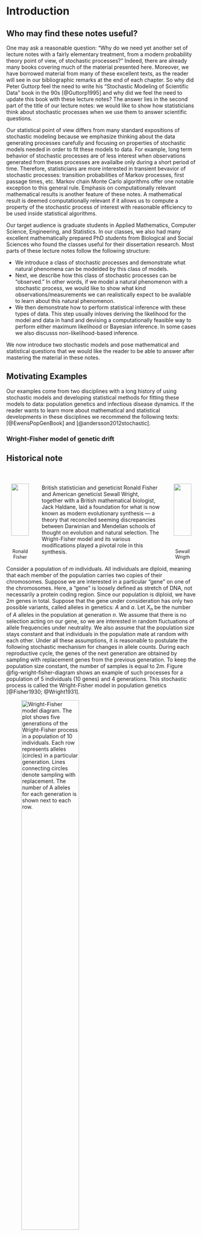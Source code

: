 # Introduction

## Who may find these notes useful?

One may ask a reasonable question: "Why do we need yet another set of lecture notes with a fairly elementary treatment, from a modern probability theory point of view, of stochastic processes?" 
Indeed, there are already many books covering much of the material presented here. 
Moreover, we have borrowed material from many of these excellent texts, as the reader will see in our bibliographic remarks at the end of each chapter.
So why did Peter Guttorp feel the need to write his "Stochastic Modeling of Scientific Data" book in the 90s [@Guttorp1995] and why did we feel the need to update this book with these lecture notes?
The answer lies in the second part of the title of our lecture notes: we would like to show how statisticians think about stochastic processes when we use them to answer scientific questions.

Our statistical point of view differs from many standard expositions of stochastic modeling because we emphasize thinking about the data generating processes carefully and focusing on properties of stochastic models needed in order to fit these models to data.
For example, long term behavior of stochastic processes are of less interest when observations generated from theses processes are availalbe only during a short period of time.
Therefore, statisticians are more interested in transient bevavior of stochastic processes: transition probabilities of Markov processes, first passage times, etc. 
Markov chain Monte Carlo algorithms offer one notable exception to this general rule.
Emphasis on computationally relevant mathematical results is another feature of these notes. 
A mathematical result is deemed computationally relevant if it allows us to compute a property of the stochastic process of interest with reasonable efficiency to be used inside statistical algorithms. 


Our target audience is graduate students in Applied Mathematics, Computer Science, Engineering, and Statistics.
In our classes, we also had many excellent mathematically prepared PhD students from Biological and Social Sciences who found the classes useful for their dissertation research.
Most parts of these lecture notes follow the following structure:

- We introduce a class of stochastic processes and demonstrate what natural phenomena can be modelded by this class of models.
- Next, we describe how this class of stochastic processes can be "observed." In other words, if we model a natural phenomenon with a stochastic process, we would like to show what kind observations/measurements we can realistically expect to be available to learn about this natural phenomenon. 
- We then demonstrate how to perform statistical inference with these types of data. This step usually inloves deriving the likelihood for the model and data in hand and devising a computationally feasible way to perform either maximum likelihood or Bayesian inference. 
In some cases we also discusss non-likelihood-based inference. 

We now introduce two stochastic models and pose mathematical and statistical questions that we would like the reader to be able to answer after mastering the material in these notes. 

## Motivating Examples
Our examples come from two disciplines with a long history of using stochastic models and developing statistical methods for fitting these models to data: population genetics and infectious disease dynamics. 
If the reader wants to learn more about mathematical and statistical developments in these disciplines we recommend the following texts: [@EwensPopGenBook] and [@andersson2012stochastic].


### Wright-Fisher model of genetic drift

::: {.callout-tip icon=false appearance="minimal"}
## Historical note <br><br>

:::{.columns .box}
::: {.column width="15%"}
<div style="text-align: center; font-size: 0.9em;">
![](images/prob_refresh/Youngronaldfisher2.JPG){width=80%}
Ronald Fisher<br>1890–1962
<!--public domain, author unknown, published in EU before 1923; wikipidia FonalFisher1912.jpg
-->
</div>
:::
::: {.column width="65%"}
British statistician and geneticist Ronald Fisher and American geneticist 
Sewall Wright, together with a British mathematical biologist, Jack Haldane, laid a foundation for what is now known as modern evolutionary synthesis --- a  theory that reconciled seeming discrepancies between Darwinian and Mendelian 
schools of thought on evolution and natural selection. The Wright-Fisher model and its various modifications played a pivotal role in this synthesis.
<!--
HULTON-DUETHCH collection/corbis; Am. Philos. Soc. : Science photo library
-->
:::
::: {.column width="15%"}
<div style="text-align: center; font-size: 0.9em;">
![](images/prob_refresh/Sewall_Wright.jpg){width=80%}
Sewall Wrigth<br>1889--1988
</div>
:::
:::
:::
Consider a population of $m$ individuals. All individuals are diploid, meaning that each member of the population carries two copies of 
their chromosomes. Suppose we are interested in a particular "gene" on one of the chromosomes. Here, a "gene" is loosely defined as stretch 
of DNA, not necessarily a protein coding region. Since our population is diploid, we have $2m$ genes in total. 
Suppose that the gene under consideration has only two possible variants, called alleles in genetics: $A$ and $a$. Let $X_n$ be the number of $A$ alleles in the population at generation $n$. 
We assume that there is no selection acting on our gene, so we are interested in random fluctuations of allele frequencies under neutrality. 
We also assume that the population size stays constant and that individuals in the population mate at random with each other. Under all these assumptions, it is reasonable to postulate the following stochastic mechanism for changes in allele counts. During each reproductive cycle, the genes of the next generation are obtained by sampling with replacement genes from the previous generation. 
To keep the population size constant, the number of samples is equal to $2m$.  Figure @fig-wright-fisher-diagram shows an example of such processes for a population of 5 individuals (10 genes) and 4 generations. This stochastic process is called the Wright-Fisher model in population genetics [@Fisher1930; @Wright1931]. 

![Wright-Fisher model diagram. The plot shows five generations of the Wright-Fisher process in a population of 10 individuals. Each row represents alleles (circles) in a particular generation. Lines connecting circles denote sampling with replacement. The number of $A$ alleles for each generation is shown next to each row.](images/prob_refresh/wright-fisher.svg){width=60% #fig-wright-fisher-diagram}

As we will see in later chapters, it is easy to simulate realizations of processes like the Wright-Fisher model. @fig-wright-fisher-paths shows three random trajectories of the Wright-Fisher model, each starting with its own value for the intial condition $X_0$. For these simulations, we set the population size to $m=50$ (100 genes) and evolved the system for 40 generations. 
Notice that by construction, $X_n$ will eventually get absorbed into either $X_{\infty} =0$ or $X_{\infty} = 2m$. 
However, after a finite number of generations it may end up with any value between 0 and $2m$.

```r
#| fig-cap: Three random realizations of the Wright-Fisher process, tracking the number of $A$ alleles for 40 generations.
#| label: fig-wright-fisher-paths
#| echo: false
#| message: false
#| warning: false
#| out.width: 60%

## returns Wright-Fisher probability of ending up with A allele 
## after one random selection of a gene

wf_binom_prob = function(current_state, gene_num, mut_prob1, mut_prob2){
  return(current_state*(1-mut_prob2)/gene_num +
         (1 - current_state/gene_num)*mut_prob1)
}


## returns the next state of the Wright-Fisher model with mutations

get_next_state = function(current_state, gene_num, mut_prob1, mut_prob2){
  return(rbinom(n=1, size=gene_num,
                prob=wf_binom_prob(current_state,gene_num,
                  mut_prob1,mut_prob2)))
}


## generates one realization of the Wright-Fisher Markov chain with mutations

wright_fisher_path = function(num_steps, gene_num, mut_prob1, mut_prob2, start_state){
  
  current_state = start_state
  markov_path = current_state

  for (i in 1:num_steps){
    current_state = get_next_state(current_state, gene_num,
      mut_prob1, mut_prob2)
      markov_path = c(markov_path,current_state)
  }

  return(markov_path)
}

set.seed(1979)

generation_num = 40
true_mut_prob = 0
my_gene_num = 100

my_path1 = wright_fisher_path(generation_num, my_gene_num, true_mut_prob, true_mut_prob, 20)
  
my_path2 = wright_fisher_path(generation_num, my_gene_num, true_mut_prob, true_mut_prob, 60)  
  
my_path3 = wright_fisher_path(generation_num, my_gene_num, true_mut_prob, true_mut_prob, 45)  

## plot my_path using ggplot 

library(ggplot2)
library(tidyr)
library(dplyr)

# Combine paths into a data frame for ggplot
df <- data.frame(
  Generation = rep(0:generation_num, 3),
  A_alleles = c(my_path1, my_path2, my_path3),
  Path = factor(rep(c("Path 1", "Path 2", "Path 3"), each = generation_num + 1))
)

# Plot using ggplot2
ggplot(df, aes(x = Generation, y = A_alleles, color = Path)) +
  geom_line(size = 1.2) +
  labs(x = "Generations", y = "Number of A alleles", title = "Wright-Fisher Paths") +
  theme_minimal(base_size = 14) + 
  theme(legend.position = "none") + 
  ylim(0, my_gene_num)
```

 Using tools from stochastic modeling, we would like to answer the following questions:

  - What is the probability that $X_n$ get absorbed in $X_{\infty} =0$ vs. $X_{\infty} = 2m$?
  - How quickly (in how many steps) does the absorption occur?
  - How can we extend this model to achieve non-trivial allele frequencies ($0 < X_{\infty} < 2m$) in the population at equilibrium?


### Susceptible-Infected-Recovered (SIR) epidemic model

::: {.callout-tip icon=false appearance="minimal"}
## Historical note <br><br>

:::{.columns .box}
::: {.column width="15%"}
<div style="text-align: center; font-size: 0.9em;">
![](images/prob_refresh/mckendrick.gif){width=80%}
Anderson Gray<br>McKendrick<br>1876-1943
<!--http://www.york.ac.uk/depts/maths/histstat/people/mckendrick.gif From p. 323 in C C Heyde and E Seneta, Statisticians of the Centuries, New York: Springer-Verlag 2001
-->
</div>
:::
::: {.column width="65%"}
In 1766 the Swiss mathematician and physicist Daniel Bernolli used mathematics to argue for the benefits of vaccination against smallpox. Anderson Gray McKendrick was a Scottish army officer, director of the Pasteur Institute 1920-1926, and after that superintendent of the Royal College of Physicians' laboratory, Edinburgh. In 1914 he published the first account of a pure birth process. His 1926 DSc dissertation at Aberdeen was entitled "Applications of mathematics to medical problems" and 
may be the first stochastic model  of an epidemic (although @Bailey1986 mentions a probabilistic model by an Estonian physician named En'ko in 1889). 
<!--
From Gani's"The Craft of Probabilistic Modelling", Springer 1986. p63
-->
:::
::: {.column width="15%"}
<div style="text-align: center; font-size: 0.9em;">
![](images/prob_refresh/bailey.jpg){width=80%}
Norman T.J.
Bailey<br>1923--2007
</div>
:::
:::
The modern stochastic epidemic theory was essentially created by Norman T. J. Bailey, an English statistician who spent most of his career at Oxford and the World Health Organization in Geneva [@armitage2009].
:::



Consider a population of $N$ individuals. Let $I_t$ be the number of individuals infected with a pathogen (e.g., influenza virus), $S_t$ be the number of susceptible individuals, and 
$R_t$ be the number of recovered or removed invividuals.
Assuming that infected individuals become infected immediately once infected and setting an initial condition for the system (e.g., $I_0=1$, $S_0= N-1$, and $R_t=0$), we would like to model the state of the epidemic, $(I_t, S_t, R_t)$ as a continuous-time stochastic process. We further assume that recovered individuals stay recovered forever, the system is closed and that the population size stays constant: $I_t  + S_t + R_t = N$. Transmission and recovery events happen at random times; only one event is allowed to happen instanteously at a particular time. The rates are constant across time. 
We will be able to complete the mathematical construction of this process when we get to continuous-time Markov chains in @sec-ctmc.
This model is called an SIR model in infectious disease epidemiology.    

![SIR model cartoon. The plot shows 4 times points (not necessarily evenly spaced) during an epidemic in the population with 10 individuals. 
Susceptible individuals are shown in blue, infectious individuals are shown in red, and recovered individuals are shown in black.](images/prob_refresh/sir_stick_figures.svg){width=50% #fig-sir-diagram}


We are interested in answering the following questions:

- How to define this Markov process so it can produce reasonable stochastic behavior of an epidemic in a closed population? 
- What is the distribution of the total number of individuals that become infected during the course of the epidemic?
- What is the probability that all individuals in the population become infected?
- How can we infer parameters of the SIR model given partial information about infected/uninfected status of individuals in the populations?
- How do we make forecasts about progression of the epidemic given noisy data during the initial stage of the epidemic?

Notice that the last two questions usually fall outside of the scope of a typical book on applied probability and/or stochastic processes. 
Our exposition of stochastic processes is different in that
we are primarily interested in applications of stochastic processes to data analyses arising in sciences.

 
```r
#| fig-cap: Three random realizations of the Susceptible-Infectious-Recovered (SIR) stochastic epidemic model.
#| echo: false
#| message: false
#| warning: false
#| out.width: 70%

## function to simulate SIR paths
simulateSIR = function(beta, alpha, init_susceptible, init_infected, total_time){
  current_susceptible = my_susceptible = init_susceptible
  current_infected = my_infected = init_infected
  current_time = my_times = 0

  waiting_time = rexp(1, beta*current_infected*current_susceptible + alpha*current_infected)
  current_time = current_time + waiting_time

  while ((current_time < total_time) & (current_infected !=0)){
    my_move = sample(1:2, size=1, prob = c(beta*current_infected*current_susceptible, alpha*current_infected))
    if (my_move == 1){
      current_infected = current_infected + 1
      current_susceptible = current_susceptible - 1
      my_susceptible = c(my_susceptible, current_susceptible)
      my_infected = c(my_infected, current_infected)
    }else{
      current_infected = current_infected - 1
      my_susceptible = c(my_susceptible, current_susceptible)
      my_infected = c(my_infected, current_infected)
    }
    my_times = c(my_times, current_time)
    if (current_infected !=0){
      waiting_time = rexp(1, beta*current_infected*current_susceptible + alpha*current_infected)
    }
    current_time = current_time + waiting_time
  }
  my_susceptible = c(my_susceptible, current_susceptible)
  my_infected = c(my_infected, current_infected)
  my_times = c(my_times, total_time)
  data.frame(
    S = my_susceptible,
    I = my_infected,
    R = init_susceptible + init_infected - my_susceptible - my_infected,
    time = my_times
  )
}

set.seed(2016)
num_realizations = 3
sir_sim = lapply(1:num_realizations, function(i)
  simulateSIR(beta=0.08, alpha=1.5, init_susceptible = 99, init_infected=1, total_time = 4) %>%
    mutate(Realization = paste("Path", i))
)

sir_long = bind_rows(sir_sim) %>%
  pivot_longer(cols = c(S, I, R), names_to = "Compartment", values_to = "Count") %>%
  mutate(Compartment = factor(Compartment, levels = c("S", "I", "R")))

ggplot(sir_long, aes(x = time, y = Count, color = Compartment, linetype = Realization)) +
  geom_step(size = 1.1) +
  scale_color_manual(values = c(S = "blue", I = "red", R = "black")) +
  labs(x = "Time", y = "Number of Individuals") +
  theme_minimal(base_size = 14) +
  theme(legend.title = element_blank()) +
  ylim(0, 100)
```



<!-- 
## Our recommendations for using these lecture notes in teaching
-->